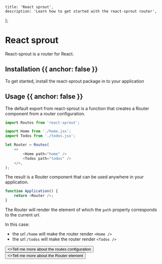 
	title: 'React sprout',
	description: 'Learn how to get started with the react-sprout router',
};

<HeroPattern />

# React sprout

React-sprout is a router for React.

## Installation {{ anchor: false }}

To get started, install the react-sprout package in to your application

## Usage {{ anchor: false }}

The default export from react-sprout is a function that creates a Router component from a router configuration.

```javascript
import Routes from 'react-sprout';

import Home from './home.jsx';
import Todos from './todos.jsx';

let Router = Routes(
	<>
		<Home path="home" />
		<Todos path="todos" />
	</>,
);
```

The result is a Router component that can be used anywhere in your application.

```javascript
function Application() {
	return <Router />;
}
```

The Router will render the element of which the `path` property corresponds to the current url.

In this case:

- the url `/home` will make the router render `<Home />`
- the url `/todos` will make the router render `<Todos />`

<div className="not-prose flex flex-col items-start">
	<Button href="/guides/routes" variant="text" arrow="right">
		<>Tell me more about the routes configuration</>
	</Button>
	<Button href="/components/router" variant="text" arrow="right">
		<>Tell me more about the Router element</>
	</Button>
</div>
